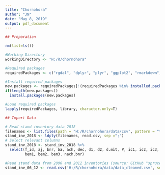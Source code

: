 ---
title: "Chornohora"
author: "JN"
date: "May 8, 2019"
output: pdf_document
---

```{r}
## Preparation

rm(list=ls())

#Working Directory
workingDirectory <- "H:/R/chornohora"

#Required packages
requiredPackages <- c("rgdal", "dplyr", "plyr", "ggplot2", "rmarkdown", "knitr")

#Install required packages
new.packages <- requiredPackages[!(requiredPackages %in% installed.packages()[,"Package"])]
if(length(new.packages)) 
  install.packages(new.packages)

#Load required packages
lapply(requiredPackages, library, character.only=T)
```

```{r}
## Import Data

# Read stand inventory data 2018
filenames <- list.files(path = "H:/R/chornohora/data/csv", pattern = "*", full.names=TRUE)
stand_inv_2018 <- ldply(filenames, read.csv, sep =";")
# Select relevant columns
stand_inv_2018 <- stand_inv_2018 %>%
  select(f_id, aj, bnr, ba, ach, dec, d1, d2, d.mit, P, ic1, ic2, ic3, ic4, ic5, ic6, H, kag, d7,
         bem1, bem2, bem3, nach.bnr)

#Read stand data from 2006 and 2012 inventories (source: GitHub "spruce_transition/data/analysis/data_cleaned.csv")
stand_inv_06_12 <- read.csv('H:/R/chornohora/data/data_cleaned.csv', sep = ";", header = TRUE)

```


